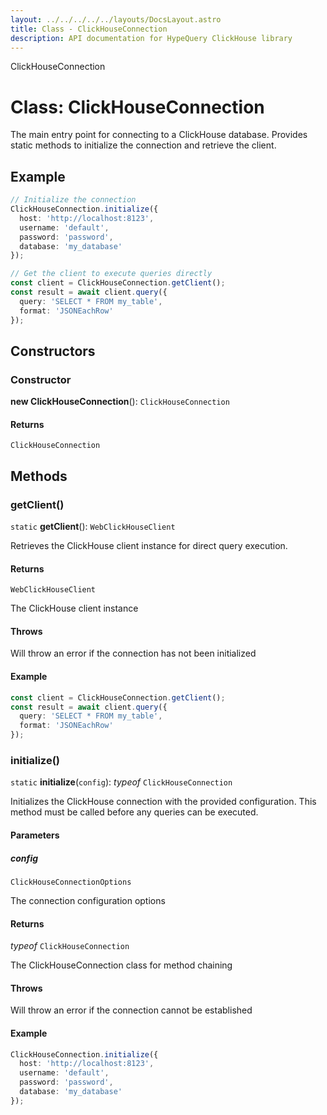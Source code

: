 ```yaml
---
layout: ../../../../../layouts/DocsLayout.astro
title: Class - ClickHouseConnection
description: API documentation for HypeQuery ClickHouse library
---
```


ClickHouseConnection

# Class: ClickHouseConnection

The main entry point for connecting to a ClickHouse database.
Provides static methods to initialize the connection and retrieve the client.

## Example

```typescript
// Initialize the connection
ClickHouseConnection.initialize({
  host: 'http://localhost:8123',
  username: 'default',
  password: 'password',
  database: 'my_database'
});

// Get the client to execute queries directly
const client = ClickHouseConnection.getClient();
const result = await client.query({
  query: 'SELECT * FROM my_table',
  format: 'JSONEachRow'
});
```

## Constructors

### Constructor

**new ClickHouseConnection**(): `ClickHouseConnection`

#### Returns

`ClickHouseConnection`

## Methods

### getClient()

`static` **getClient**(): `WebClickHouseClient`

Retrieves the ClickHouse client instance for direct query execution.

#### Returns

`WebClickHouseClient`

The ClickHouse client instance

#### Throws

Will throw an error if the connection has not been initialized

#### Example

```typescript
const client = ClickHouseConnection.getClient();
const result = await client.query({
  query: 'SELECT * FROM my_table',
  format: 'JSONEachRow'
});
```

### initialize()

`static` **initialize**(`config`): *typeof* `ClickHouseConnection`

Initializes the ClickHouse connection with the provided configuration.
This method must be called before any queries can be executed.

#### Parameters

##### config

`ClickHouseConnectionOptions`

The connection configuration options

#### Returns

*typeof* `ClickHouseConnection`

The ClickHouseConnection class for method chaining

#### Throws

Will throw an error if the connection cannot be established

#### Example

```typescript
ClickHouseConnection.initialize({
  host: 'http://localhost:8123',
  username: 'default',
  password: 'password',
  database: 'my_database'
});
```
